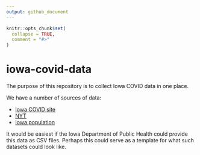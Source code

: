 ```yaml
---
output: github_document
---
```


<!-- README.md is generated from README.Rmd. Please edit that file -->

```r
knitr::opts_chunk$set(
  collapse = TRUE,
  comment = "#>"
)
``` 

# iowa-covid-data

<!-- badges: start -->
<!-- badges: end -->

The purpose of this repository is to collect Iowa COVID data in one place.

We have a number of sources of data:

- [Iowa COVID site](https://coronavirus.iowa.gov/pages/access)
- [NYT](https://github.com/nytimes/covid-19-data)
- [Iowa population](https://www.icip.iastate.edu/tables/population/counties-estimates)

It would be easiest if the Iowa Department of Public Health could provide this data as CSV files. Perhaps this could serve as a template for what such datasets could look like.


